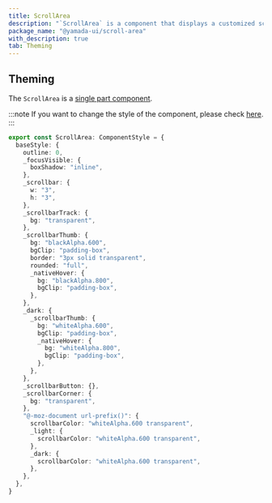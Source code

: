 ```yaml
---
title: ScrollArea
description: "`ScrollArea` is a component that displays a customized scrollbar."
package_name: "@yamada-ui/scroll-area"
with_description: true
tab: Theming
---
```


## Theming

The `ScrollArea` is a [single part component](/styled-system/theming/component-style#single-part-components).

:::note
If you want to change the style of the component, please check [here](/styled-system/theming/customize-theme#changing-the-style-of-components).
:::

```ts
export const ScrollArea: ComponentStyle = {
  baseStyle: {
    outline: 0,
    _focusVisible: {
      boxShadow: "inline",
    },
    _scrollbar: {
      w: "3",
      h: "3",
    },
    _scrollbarTrack: {
      bg: "transparent",
    },
    _scrollbarThumb: {
      bg: "blackAlpha.600",
      bgClip: "padding-box",
      border: "3px solid transparent",
      rounded: "full",
      _nativeHover: {
        bg: "blackAlpha.800",
        bgClip: "padding-box",
      },
    },
    _dark: {
      _scrollbarThumb: {
        bg: "whiteAlpha.600",
        bgClip: "padding-box",
        _nativeHover: {
          bg: "whiteAlpha.800",
          bgClip: "padding-box",
        },
      },
    },
    _scrollbarButton: {},
    _scrollbarCorner: {
      bg: "transparent",
    },
    "@-moz-document url-prefix()": {
      scrollbarColor: "whiteAlpha.600 transparent",
      _light: {
        scrollbarColor: "whiteAlpha.600 transparent",
      },
      _dark: {
        scrollbarColor: "whiteAlpha.600 transparent",
      },
    },
  },
}
```

